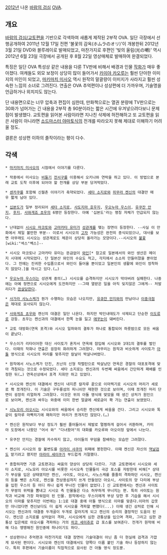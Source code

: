 [[2012년]] 나온 [[바람의 검심]] [[OVA]].

== 개요 ==
[[바람의 검심/교토편]]을 기반으로 각색하여 새롭게 제작된 2부작 OVA. 일단 극장에서 선행공개하여 2011년 12월 17일 전편 '불꽃의 감옥(ホムラのオリ)'이 개봉한뒤 2012년 3월 21일 DVD와 블루레이로 발매되었고, 마찬가지로 후편인 '빛의 울림(光の囀)' 역시 2012년 6월 23일 극장에서 공개된 후 8월 22일 영상매체로 발매하여 완결되었다.

특징은 일단 OVA 특성상 같은 내용을 다룬 TV판에 비해서 배경과 인물 [[작화]]가 매우 좋아졌다. 여캐들도 외모 보정이 상당히 많이 들어가서 [[카미야 카오루]]는 훨씬 단아한 이미지의 미인이 되었고, [[마키마치 미사오]] 역시 원작의 말괄량이 이미지가 사라지고 훨씬 성숙한 느낌의 소녀로 그려진다. 연출은 OVA 추억편이나 성상편에 더 가까우며, 기술명을 언급하거나 외치지도 않는다.

단 내용면으로는 너무 압축과 편집이 심한데, 만화책으로는 열권 분량에 TV판으로는 30화가 넘어가는 긴 내용을 2부작 총 90분이라는 짧은 시간에 우겨넣으려다보니 문제점이 발생했다. 교토편을 읽어본 사람이라면 지나친 삭제에 허전해하고 또 교토편을 읽은 사람이 아니라면 [[소드마스터 야마토]]식의 전개를 따라오지 못해 제대로 이해하기 어려울 정도.

결론은 성상편 이하의 졸작이라는 평이 다수. 


 

== 각색 ==
 * [[마키마치 미사오]]의 시점에서 이야기를 다룬다.

 * 작중에서 미사오는 [[비둘기]] [[전서구]]를 이용해서 오키나와 연락을 하고 있다. 이 방법으로 본래 교토 도착 이후에 되어야 할 전개를 상당 부분 당겨먹었다.

 * [[센카쿠]]를 포함해 신월촌 이야기가 축약되었다. [[세타 소지로]]와 [[히무라 켄신]]의 대결만 매우 짧게 남아 있다.

 * [[십본도]]가 일부 정리되어 [[세타 소지로]], [[사도지마 호우지]], [[우오누마 우스이]], [[유쿠잔 안지]], [[후지]], [[사와게죠 쵸우]]의 6명만 등장한다. 아예 '십본도'라는 명칭 자체가 언급되지 않는다.

 * 난데없이 [[시시오 마코토]]와 [[고마카타 유미]]가 [[성관계]]를 맺는 장면이 등장한다. --사실 이 만화에서 제일 볼만한 부분-- 이로서 시시오의 [[고자]] 가능성은 완전히 종식되었으나, 대사를 보면 아무래도 시시오는 성관계로도 체온이 상당히 올라가는 모양이다.--시시오의 [[불꽃]][wiki:"섹스"쎅스]--

 * 시시오 마코토나 고마카타 유미는 뜬금없이 [[와인]][* 참고로 일본에서의 와인 생산은 메이지 시대에 시작되었다. 단 일본산 와인의 수요도 적고, 각지에서 소소히 만들어졌을 뿐이었다. 그 전에는 진귀한 수입품으로서 와인이 들어올 뿐이었고 일본인의 생활에 와인이 정착하지 않았다.]을 마시고 있다.(…)

 * [[우오누마 우스이]]는 성관계 중의(…) 시시오를 습격하지만 시시오가 막아버려 실패한다. 나중에는 아예 정면으로 시시오에게 도전하지만 --그때 열받은 일을 아직 잊지않은 그에게-- 처발리다가 [[끔살]]당한다. 

 * [[사가라 사노스케]]가 뭔가 수행하는 모습은 나오지만, [[유큐잔 안지]]와의 만남이나 [[이중극점]]은 제대로 묘사되지 않는다.

 * [[사와게죠 쵸우]]와 켄신의 대결은 일단 나온다. 하지만 박인내태도가 삭제되고 단순한 [[이도류]]로 강등. 쵸우는 켄신과의 대결에서 한쪽 눈을 잃고 [[애꾸눈]]이 돼버린다.

 * 교토 대방화(연옥 포격)와 시시오 일파와의 결투가 하나로 통합되어 하룻밤으로 모든 싸움이 끝났다.

 * 우스이가 리타이어한 대신 사이토가 혼자서 연옥에 잠입해 시시오와 1대1의 결투를 벌인다. 이때의 작화나 연출은 굉장히 화려하게 그려졌다. 마무리는 원작과 비슷하게 사이토가 [[아돌]] 영식으로 시시오의 머리를 맞추지만 칼날이 박살나버렸다.

 * 원작에서 사노스케가 던진, 츠난의 신형 작렬탄으로 박살났던 연옥은 경찰의 대포포격에 맞아 격침되는 것으로 수정되었다. 세타 소지로는 켄신과의 두번째 싸움에서 간단하게 패배를 인정한 뒤(…) 연옥선상에서 포격 지휘만 하고 있었다.

 * 시시오와 켄신의 대결에서 켄신이 내지른 칼자루 끝으로 이마찍기로 시시오의 머리가 세로로 쫙 쪼개진다. 이 기술은 구두룡섬의 피니쉬만 재현한 것으로 보이며, 이때 쪼개진 머리 단면이 굉장히 리얼하게 그려졌다. 이것은 위의 아돌 영식에 맞았을 때 생긴 상처가 원인으로 보이며, 켄신과 싸우는 와중에 이미 한번 얼굴에 세로금이 쫙 가는 연출이 보였었다.

 * [[시노모리 아오시]]는 시시오와의 싸움에서 승리한 켄신에게 싸움을 건다. 그리고 시시오와 똑같이 칼자루 마빡치기에 패하지만 머리가 쪼개지진 않았다.(…)

 * 켄신은 원작보다 부상 정도가 훨씬 줄어들어서 제발로 멀쩡하게 걸어서 귀환하며, 카미야 도장에서 나왔던 "어서 와" "다녀왔어"의 대화를 카오루와 아오이정 앞에서 나눈다.

 * 유쿠잔 안지는 경찰에 자수하지 않고, 아이들의 무덤을 참배하는 모습만 그려졌다.

 * 켄신이 시시오의 칼 불변도를 [[아라이 샤쿠]]의 위패에 봉헌한다. 이때 켄신은 자신의 [[역날검]]도 맡기려고 했지만 [[아라이 세이쿠]]가 부드럽게 거절했다.

 * 종합하자면 기존 교토편과는 싸움의 양상이 상당히 다르다. 기존 교토편에서 시시오와 세타 소지로, 시노모리 아오시를 비롯한 시시오측 인물들이 극강 포스를 자랑한데 비해[* 상대가 부상을 입은 상태였지만 켄신, 사이토, 아오시, 사노스케를 줄줄히 격파하던 시시오, 켄신의 등을 뺏은 소지로, 켄신을 천상용섬까지 쓰게 만들었던 아오시, 사이토의 양 다리에 부상을 입힌 우스이 등 어디 하나 쉽게 무너진 인물이 없었다.] 신 교토편에서는 켄신과 사이토가 무쌍의 위력을 뽐내고 시시오 측 인물들은 다소 허무하게 무너지는 편. 특히 사이토는 원작과 비교해 가장 파워업이 된 인물. 원작에서는 우스이에게 부상 당한 후 기습을 해서 시시오의 이마를 맞추지만 이번에는 1:1로 대결 중에 아돌 영식으로 이마를 맞춘다.이마의 갑옷만 아니었다면 켄신보다도 더 쉽게 시시오를 격파할 뻔했다(...) 이때 생긴 상처로 인해 시시오는 켄신과의 대결중 두개골이 두개로 갈라지게 되고 켄신의 승리의 결정적인 도움이 된다. 켄신은 소지로를 상처없이 격파, 시시오에게 심한 관통상을 입으며 격파, 그리고 심한 관통상 입은채로 아오시를 격파하는 거의 [[히코 세이쥬로]] 급 포스를 보여준다. 전개가 원작에 비해 다소 맹맹해진 원인중에 하나이기도 하다.

 * 성상편이나 추억편과 마찬가지로 대결 장면이 기술대결이 아닌 좀 더 현실에 검격과 가깝게 묘사된 편이다. 시시오와 켄신의 대결에서도 양쪽다 이름 붙인 기술 하나 등장하지 않는다. 특히 후편에서 기술이름이 직접적으로 묘사된 건 아돌 영식 정도뿐.
